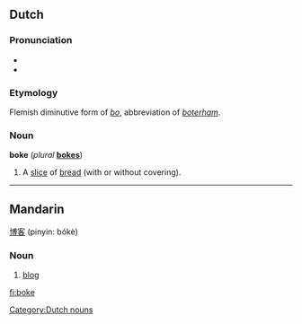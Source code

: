 ==Dutch==

===Pronunciation===
* {{IPA|/bˈoːkə/}}
* {{rhymes|nl|oːkə}}

===Etymology===
Flemish diminutive form of ''[[bo#Dutch|bo]]'', abbreviation of ''[[boterham]]''.

===Noun===
'''boke''' {{n}} (''plural'' '''[[bokes]]''')

# {{context|Flemish|child language}} A [[slice]] of [[bread]] (with or without covering).

[[Category:Dutch nouns]]

----

==Mandarin==
[[博客]] (pinyin: bókè)

===Noun===
{{infl|zh|noun}}{{zh-attention|may need inflection template|key=zboke}}

# [[blog]]

[[fi:boke]]